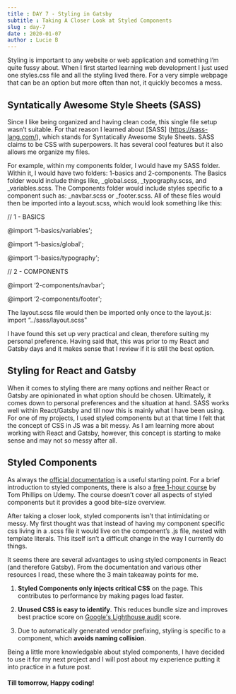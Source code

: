 ```yaml
---
title : DAY 7 - Styling in Gatsby
subtitle : Taking A Closer Look at Styled Components
slug : day-7
date : 2020-01-07
author : Lucie B
---
```


Styling is important to any website or web application and something I’m quite fussy about.
When I first started learning web development I just used one styles.css file and all the styling lived there. For a very simple webpage that can be an option but more often than not, it quickly becomes a mess. 

## Syntatically Awesome Style Sheets (SASS)

Since I like being organized and having clean code, this single file setup wasn’t suitable. For that reason I learned about [SASS] (https://sass-lang.com/), which stands for Syntatically Awesome Style Sheets. SASS claims to be CSS with superpowers. It has several cool features but it also allows me organize my files. 

For example, within my components folder, I would have my SASS folder. Within it, I would have two folders: 1-basics and 2-components. The Basics folder would include things like, _global.scss, _typography.scss, and _variables.scss. The Components folder would include styles specific to a component such as: _navbar.scss or _footer.scss. All of these files would then be imported into a layout.scss, which would look something like this:

// 1 - BASICS

@import ‘1-basics/variables';

@import ‘1-basics/global';

@import ‘1-basics/typography';

// 2 - COMPONENTS

@import ‘2-components/navbar';

@import ‘2-components/footer';

The layout.scss file would then be imported only once to the layout.js: import “../sass/layout.scss"

I have found this set up very practical and clean, therefore suiting my personal preference. Having said that, this was prior to my React and Gatsby days and it makes sense that I review if it is still the best option. 

## Styling for React and Gatsby

When it comes to styling there are many options and neither React or Gatsby are opinionated in what option should be chosen. Ultimately, it comes down to personal preferences and the situation at hand. SASS works well within React/Gatsby and till now this is mainly what I have been using. For one of my projects, I used styled components but at that time I felt that the concept of CSS in JS was a bit messy. As I am learning more about working with React and Gatsby, however, this concept is starting to make sense and may not so messy after all.

## Styled Components

As always the [official documentation](https://www.styled-components.com/docs) is a useful starting point. For a brief introduction to styled components, there is also a [free 1-hour course](https://www.udemy.com/course/react-styled-components/) by Tom Phillips on Udemy. The course doesn’t cover all aspects of styled components but it provides a good bite-size overview. 

After taking a closer look, styled components isn’t that intimidating or messy. My first thought was that instead of having my component specific css living in a .scss file it would live on the component’s .js file, nested with template literals. This itself isn’t a difficult change in the way I currently do things. 

It seems there are several advantages to using styled components in React (and therefore Gatsby). From the documentation and various other resources I read, these where the 3 main takeaway points for me. 

1.  **Styled Components only injects critical CSS** on the page. This contributes to performance by making pages load faster. 

2.  **Unused CSS is easy to identify**. This reduces bundle size and improves best practice score on [Google's Lighthouse audit](https://web.dev/measure/) score.

3.  Due to automatically generated vendor prefixing, styling is specific to a component, which **avoids naming collision**. 

Being a little more knowledgable about styled components, I have decided to use it for my next project and I will post about my experience putting it into practice in a future post. 

#### Till tomorrow, Happy coding! 
